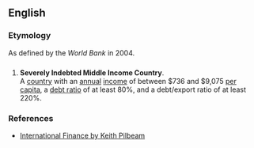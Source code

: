 ==English==

===Etymology===
As defined by the ''World Bank'' in 2004.

==={{acronym-old|en}}===
{{head|en}}

# {{context|macroeconomics|lang=en}} '''Severely Indebted Middle Income Country'''. <br />A [[country]] with an [[annual]] [[income]] of between $736 and $9,075 [[per capita]], a [[debt ratio]] of at least 80%, and a debt/export ratio of at least 220%.

===References===
* [http://www.palgrave.com/business/pilbeam_int/students/intros/15.htm International Finance by Keith Pilbeam]